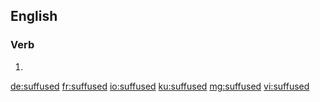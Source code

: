 ==English==

===Verb===
{{head|en|verb form}}

# {{en-past of|suffuse}}

[[de:suffused]]
[[fr:suffused]]
[[io:suffused]]
[[ku:suffused]]
[[mg:suffused]]
[[vi:suffused]]